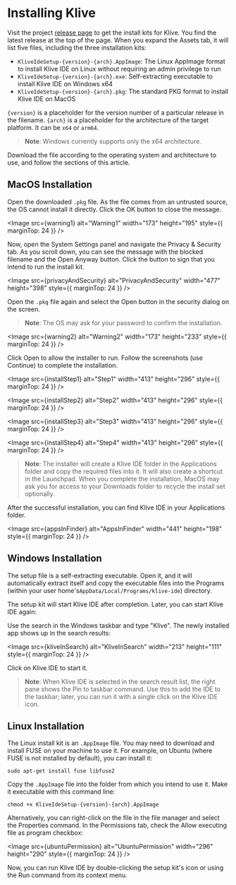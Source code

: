
# Installing Klive

Visit the project [release page](https://github.com/Dotneteer/kliveide/releases) to get the install kits for Klive. You find the latest release at the top of the page. When you expand the Assets tab, it will list five files, including the three installation kits:

- `KliveIdeSetup-{version}-{arch}.AppImage`: The Linux AppImage format to install Klive IDE on Linux without requiring an admin privilege to run
- `KliveIdeSetup-{version}-{arch}.exe`: Self-extracting executable to install Klive IDE on Windows x64
- `KliveIdeSetup-{version}-{arch}.pkg`: The standard PKG format to install Klive IDE on MacOS

`{version}` is a placeholder for the version number of a particular release in the filename.
`{arch}` is a placeholder for the architecture of the target platform. It can be `x64` or `arm64`.  

> **Note**: Windows currently supports only the x64 architecture.

Download the file according to the operating system and architecture to use, and follow the sections of this article.

## MacOS Installation

Open the downloaded `.pkg` file. As the file comes from an untrusted source, the OS cannot install it directly. Click the OK button to close the message.

<Image src={warning1} alt="Warning1" width="173" height="195" style={{ marginTop: 24 }} />

Now, open the System Settings panel and navigate the Privacy & Security tab. As you scroll down, you can see the message with the blocked filename and the Open Anyway button. Click the button to sign that you intend to run the install kit.

<Image src={privacyAndSecurity} alt="PrivacyAndSecurity" width="477" height="398" style={{ marginTop: 24 }} />

Open the `.pkg` file again and select the Open button in the security dialog on the screen.

> **Note**: The OS may ask for your password to confirm the installation.

<Image src={warning2} alt="Warning2" width="173" height="233" style={{ marginTop: 24 }} />

Click Open to allow the installer to run. Follow the screenshots (use Continue) to complete the installation.

<Image src={installStep1} alt="Step1" width="413" height="296" style={{ marginTop: 24 }} />

<Image src={installStep2} alt="Step2" width="413" height="296" style={{ marginTop: 24 }} />

<Image src={installStep3} alt="Step3" width="413" height="296" style={{ marginTop: 24 }} />

<Image src={installStep4} alt="Step4" width="413" height="296" style={{ marginTop: 24 }} />

> **Note**: The installer will create a Klive IDE folder in the Applications folder and copy the required files into it. It will also create a shortcut in the Launchpad. When you complete the installation, MacOS may ask you for access to your Downloads folder to recycle the install set optionally.

After the successful installation, you can find Klive IDE in your Applications folder.

<Image src={appsInFinder} alt="AppsInFinder" width="441" height="198" style={{ marginTop: 24 }} />

## Windows Installation

The setup file is a self-extracting executable. Open it, and it will automatically extract itself and copy the executable files into the Programs (within your user home's`AppData/Local/Programs/klive-ide`) directory.

The setup kit will start Klive IDE after completion. Later, you can start Klive IDE again:

Use the search in the Windows taskbar and type "Klive". The newly installed app shows up in the search results:

<Image src={kliveInSearch} alt="KliveInSearch" width="213" height="111" style={{ marginTop: 24 }} />

Click on Klive IDE to start it.

> **Note**: When Klive IDE is selected in the search result list, the right pane shows the Pin to taskbar command. Use this to add the IDE to the taskbar; later, you can run it with a single click on the Klive IDE icon.

## Linux Installation

The Linux install kit is an `.AppImage` file. You may need to download and install FUSE on your machine to use it. For example, on Ubuntu (where FUSE is not installed by default), you can install it:

```text
sudo apt-get install fuse libfuse2
```

Copy the `.AppImage` file into the folder from which you intend to use it. Make it executable with this command line:

```text
chmod +x KliveIdeSetup-{version}-{arch}.AppImage
``` 

Alternatively, you can right-click on the file in the file manager and select the Properties command. In the Permissions tab, check the Allow executing file as program checkbox:

<Image src={ubuntuPermission} alt="UbuntuPermission" width="296" height="290" style={{ marginTop: 24 }} />

Now, you can run Klive IDE by double-clicking the setup kit's icon or using the Run command from its context menu.

